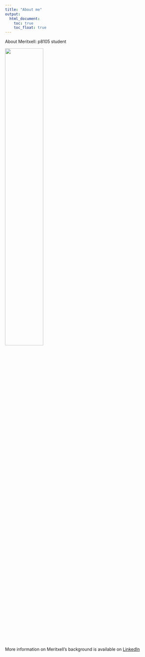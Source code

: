 ```yaml
---
title: "About me"
output: 
  html_document:
    toc: true
    toc_float: true
---
```


About Meritxell: p8105 student

<img src="images/Meritxell.jpeg" style="width:50%">

More information on Meritxell's background is available on [LinkedIn](https://www.linkedin.com/in/meritxellml/)